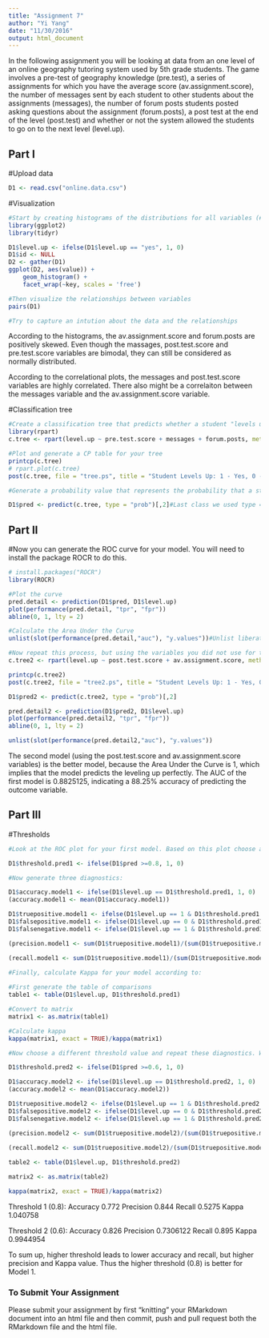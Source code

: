 ```yaml
---
title: "Assignment 7"
author: "Yi Yang"
date: "11/30/2016"
output: html_document
---
```


In the following assignment you will be looking at data from an one level of an online geography tutoring system used by 5th grade students. The game involves a pre-test of geography knowledge (pre.test), a series of assignments for which you have the average score (av.assignment.score),  the number of messages sent by each student to other students about the assignments (messages), the number of forum posts students posted asking questions about the assignment (forum.posts), a post test at the end of the level (post.test) and whether or not the system allowed the students to go on to the next level (level.up).  

## Part I

#Upload data
```r
D1 <- read.csv("online.data.csv")
```

#Visualization 
```r
#Start by creating histograms of the distributions for all variables (#HINT: look up "facet" in the ggplot documentation)
library(ggplot2)
library(tidyr)

D1$level.up <- ifelse(D1$level.up == "yes", 1, 0)
D1$id <- NULL
D2 <- gather(D1)
ggplot(D2, aes(value)) + 
    geom_histogram() + 
    facet_wrap(~key, scales = 'free')

#Then visualize the relationships between variables
pairs(D1)

#Try to capture an intution about the data and the relationships
```

According to the histograms, the av.assignment.score and forum.posts are positively skewed. Even though the massages, post.test.score and pre.test.score variables are bimodal, they can still be considered as normally distributed. 

According to the correlational plots, the messages and post.test.score variables are highly correlated. There also might be a correlaiton between the messages variable and the av.assignment.score variable.

#Classification tree
```r
#Create a classification tree that predicts whether a student "levels up" in the online course using three variables of your choice (As we did last time, set all controls to their minimums)
library(rpart)
c.tree <- rpart(level.up ~ pre.test.score + messages + forum.posts, method="class", data=D1, control = rpart.control(minsplit = 1, minbucket = 1, cp = 0.01)) # what are the mins?

#Plot and generate a CP table for your tree 
printcp(c.tree)
# rpart.plot(c.tree)
post(c.tree, file = "tree.ps", title = "Student Levels Up: 1 - Yes, 0 - No")

#Generate a probability value that represents the probability that a student levels up based your classification tree 

D1$pred <- predict(c.tree, type = "prob")[,2]#Last class we used type = "class" which predicted the classification for us, this time we are using type = "prob" to see the probability that our classififcation is based on.
```

## Part II
#Now you can generate the ROC curve for your model. You will need to install the package ROCR to do this.
```r
# install.packages("ROCR")
library(ROCR)

#Plot the curve
pred.detail <- prediction(D1$pred, D1$level.up) 
plot(performance(pred.detail, "tpr", "fpr"))
abline(0, 1, lty = 2)

#Calculate the Area Under the Curve
unlist(slot(performance(pred.detail,"auc"), "y.values"))#Unlist liberates the AUC value from the "performance" object created by ROCR

#Now repeat this process, but using the variables you did not use for the previous model and compare the plots & results of your two models. Which one do you think was the better model? Why?
c.tree2 <- rpart(level.up ~ post.test.score + av.assignment.score, method="class", data=D1, control = rpart.control(minsplit = 1, minbucket = 1, cp = 0.01))

printcp(c.tree2)
post(c.tree2, file = "tree2.ps", title = "Student Levels Up: 1 - Yes, 0 - No")

D1$pred2 <- predict(c.tree2, type = "prob")[,2]

pred.detail2 <- prediction(D1$pred2, D1$level.up) 
plot(performance(pred.detail2, "tpr", "fpr"))
abline(0, 1, lty = 2)

unlist(slot(performance(pred.detail2,"auc"), "y.values"))
```

The second model (using the post.test.score and av.assignment.score variables) is the better model, because the Area Under the Curve is 1, which implies that the model predicts the leveling up perfectly. The AUC of the first model is 0.8825125, indicating a 88.25% accuracy of predicting the outcome variable.

## Part III
#Thresholds
```r
#Look at the ROC plot for your first model. Based on this plot choose a probability threshold that balances capturing the most correct predictions against false positives. Then generate a new variable in your data set that classifies each student according to your chosen threshold.

D1$threshold.pred1 <- ifelse(D1$pred >=0.8, 1, 0)

#Now generate three diagnostics:

D1$accuracy.model1 <- ifelse(D1$level.up == D1$threshold.pred1, 1, 0)
(accuracy.model1 <- mean(D1$accuracy.model1))

D1$truepositive.model1 <- ifelse(D1$level.up == 1 & D1$threshold.pred1 == 1, 1, 0)
D1$falsepositive.model1 <- ifelse(D1$level.up == 0 & D1$threshold.pred1 == 1, 1, 0)
D1$falsenegative.model1 <- ifelse(D1$level.up == 1 & D1$threshold.pred1 == 0, 1, 0)

(precision.model1 <- sum(D1$truepositive.model1)/(sum(D1$truepositive.model1) + sum(D1$falsepositive.model1)))

(recall.model1 <- sum(D1$truepositive.model1)/(sum(D1$truepositive.model1) + sum(D1$falsenegative.model1)))
  
#Finally, calculate Kappa for your model according to:

#First generate the table of comparisons
table1 <- table(D1$level.up, D1$threshold.pred1)

#Convert to matrix
matrix1 <- as.matrix(table1)

#Calculate kappa
kappa(matrix1, exact = TRUE)/kappa(matrix1)

#Now choose a different threshold value and repeat these diagnostics. What conclusions can you draw about your two thresholds?

D1$threshold.pred2 <- ifelse(D1$pred >=0.6, 1, 0)

D1$accuracy.model2 <- ifelse(D1$level.up == D1$threshold.pred2, 1, 0)
(accuracy.model2 <- mean(D1$accuracy.model2))

D1$truepositive.model2 <- ifelse(D1$level.up == 1 & D1$threshold.pred2 == 1, 1, 0)
D1$falsepositive.model2 <- ifelse(D1$level.up == 0 & D1$threshold.pred2 == 1, 1, 0)
D1$falsenegative.model2 <- ifelse(D1$level.up == 1 & D1$threshold.pred2 == 0, 1, 0)

(precision.model2 <- sum(D1$truepositive.model2)/(sum(D1$truepositive.model2) + sum(D1$falsepositive.model2)))

(recall.model2 <- sum(D1$truepositive.model2)/(sum(D1$truepositive.model2) + sum(D1$falsenegative.model2)))
  
table2 <- table(D1$level.up, D1$threshold.pred2)

matrix2 <- as.matrix(table2)

kappa(matrix2, exact = TRUE)/kappa(matrix2)
```

Threshold 1 (0.8):
Accuracy 0.772
Precision 0.844
Recall 0.5275
Kappa 1.040758

Threshold 2 (0.6):
Accuracy 0.826
Precision 0.7306122
Recall 0.895
Kappa 0.9944954

To sum up, higher threshold leads to lower accuracy and recall, but higher precision and Kappa value. Thus the higher threshold (0.8) is better for Model 1.

### To Submit Your Assignment

Please submit your assignment by first "knitting" your RMarkdown document into an html file and then commit, push and pull request both the RMarkdown file and the html file.
